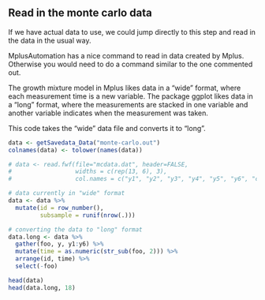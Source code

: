 ## Read in the monte carlo data

If we have actual data to use, we could jump directly to this step and read in the data in the usual way.

MplusAutomation has a nice command to read in data created by Mplus.  Otherwise you would need to do a command similar to the one commented out.

The growth mixture model in Mplus likes data in a "wide" format, where each measurement time is a new variable. The package ggplot likes data in a "long" format, where the measurements are stacked in one variable and another variable indicates when the measurement was taken.  

This code takes the "wide" data file and converts it to "long".

```r
data <- getSavedata_Data("monte-carlo.out") 
colnames(data) <- tolower(names(data))  

# data <- read.fwf(file="mcdata.dat", header=FALSE, 
#                  widths = c(rep(13, 6), 3), 
#                  col.names = c("y1", "y2", "y3", "y4", "y5", "y6", "c"))

# data currently in "wide" format
data <- data %>%
  mutate(id = row_number(),
         subsample = runif(nrow(.)))

# converting the data to "long" format
data.long <- data %>% 
  gather(foo, y, y1:y6) %>%
  mutate(time = as.numeric(str_sub(foo, 2))) %>%
  arrange(id, time) %>%
  select(-foo)

head(data)
head(data.long, 18)

```

